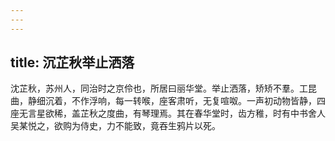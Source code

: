 ```yaml
---
---
---
```

title: 沉芷秋举止洒落
---



沈芷秋，苏州人，同治时之京伶也，所居曰丽华堂。举止洒落，矫矫不羣。工昆曲，静细沉着，不作浮响，每一转喉，座客肃听，无复喧呶。一声初动物皆静，四座无言星欲稀，盖芷秋之度曲，有琴理焉。其在春华堂时，齿方稚，时有中书舍人吴某悦之，欲购为侍史，力不能致，竟吞生鸦片以死。